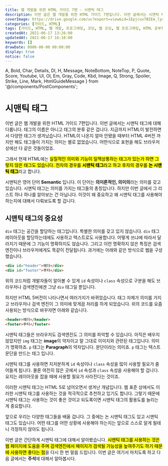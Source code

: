 ```yaml
---
title: 웹 개발을 위한 HTML 가이드 7편 - 시맨틱 태그
description: 이번 글은 웹 개발을 위한 HTML 가이드 7편입니다. 이번 글에서는 시맨틱 태그에 대해 다룹니다. 태그의 이름은 아니고 태그의 분류 같은 겁니다. 지금까지 HTML이 발전하면서 다양한 태그가 생겨났습니다. 실질적인 의미와 기능이 일맥상통하는 태그가 있는가 하면 그렇지 않은 태그도 있습니다. 전자의 경우를 시맨틱 태그라고 하고 후자의 경우를 논 시맨틱 태그라고 합니다. 시맨틱은 영어 단어 Semantic 입니다. 이 단어는 의미론적인, 의미의 라는 의미를 갖고 있습니다. 시맨틱 태그는 의미를 가지는 태그들의 총칭입니다. 하지만 이번 글에서 그 리스트 하나 하나를 알아보는 건 아닙니다. 이것이 왜 중요하고 왜 시맨틱 태그를 사용해야 하는지에 대해서 다뤄보도록 할 겁니다.
coverImage: https://drive.google.com/uc?export=view&id=1Epjcuv7BIEm_lyxLHZW9NAclGjqgc7hl
categories: [가이드, HTML]
tags: [가이드, HTML, 웹 개발, 프로그래밍, 코딩, 웹 코딩, 웹 프로그래밍, HTML 공부하기, HTML 초보, 시맨틱 태그]
createdAt: 2021-06-17 13:26:00
updatedAt: 2021-06-17 16:10:00
keywords: []
drawDate: 0000-00-00 00:00:00
display: true
notice: false
---
```


  A, Bold, Char, Details, Dl, H, Message, NoteBottom, NoteTop, P,
  Quote, Score, Youtube, Ul, Ol, Em, Gray, Code, Kbd, Image,
  Q, Strong, Spoiler, Strike, Line, Mark, HtmlGuideMessage
} from '@/components/PostComponents';

<HtmlGuideMessage />

# 시맨틱 태그
이번 글은 웹 개발을 위한 HTML 가이드 7편입니다. 이번 글에서는 시맨틱 태그에 대해 다룹니다. 태그의 이름은 아니고 태그의 분류 같은 겁니다. 지금까지 HTML이 발전하면서 다양한 태그가 생겨났습니다. HTML이 나온지 얼마 안됐을 때부터 HTML 4버전 까지만 해도 태그들이 가지는 의미는 별로 없었습니다. 어떤식으로 표현을 해도 브라우저 상에선 다 같은 것들이었죠.

그래서 현재 HTML에는 <Mark>실질적인 의미와 기능이 일맥상통하는 태그가 있는가 하면 그렇지 않은 태그도 있습니다. 전자의 경우를 <Strong>시맨틱 태그</Strong>라고 하고 후자의 경우를 <Strong>논 시맨틱 태그</Strong></Mark>라고 합니다.

시맨틱은 영어 단어 <Strong>Semantic</Strong> 입니다. 이 단어는 <Strong>의미론적인, 의미의</Strong>라는 의미를 갖고 있습니다. 시맨틱 태그는 의미를 가지는 태그들의 총칭입니다. 하지만 이번 글에서 그 리스트 하나 하나를 알아보는 건 아닙니다. 이것이 왜 중요하고 왜 시맨틱 태그를 사용해야 하는지에 대해서 다뤄보도록 할 겁니다.

## 시맨틱 태그의 중요성
`div` 태그는 공간을 할당하는 태그입니다. 특별한 의미를 갖고 있지 않습니다. `div` 태그 레이아웃을 할당하는데에도 사용하고 텍스트로도 사용합니다. 어떻게 쓰냐에 따라서 달라지기 때문에 그 기능이 명확하지도 않습니다. 그리고 이런 명확하지 않은 특징은 검색엔진이나 브라우저에게도 똑같이 전달됩니다. 과거에는 아래와 같은 방식으로 웹을 구성했습니다.

```html
<div id="header">헤더</div>
<div id="footer">푸터</div>
```

위의 코드처럼 개발자들이 알아볼 수 있게 `id` 속성이나 `class` 속성으로 구분을 해도 브라우저나 검색엔진에겐 그냥 `div` 태그일 뿐입니다.

하지만 HTML 5버전이 나타나면서 여러가지가 바뀌었습니다. 태그 자체가 의미를 가지고 브라우저나 검색 엔진이 그 의미에 맞게끔 처리를 하게 되었습니다. 위의 코드를 요즘 사용되는 방식으로 바꾸자면 아래와 같습니다.

```html
<header>헤더</header>
<footer>푸터</footer>
```

시맨틱 태그들은 브라우저도 검색엔진도 그 의미를 파악할 수 있습니다. 아직은 배우지 않았지만 `img` 태그는 <Strong>image</Strong>의 약자이고 말 그대로 이미지와 관련된 태그입니다. 의미가 명확하죠. `p` 태그는 <Strong>Paragraph</Strong>의 약자입니다. 문단이라는 의미죠. `p` 태그는 텍스트 문단을 만드는 태그 입니다.

시맨틱 태그를 사용하면 지저분하게 `id` 속성이나 `class` 속성을 많이 사용할 필요가 줄어들게 됩니다. 물론 여전히 많은 곳에서 `id` 속성과 `class` 속성을 사용해야 할 겁니다. 요지는 레이아웃을 잡을 때에 사용할 필요가 사라진다는 것이죠.

이러한 시맨틱 태그는 HTML 5로 넘어오면서 생겨난 개념입니다. 웹 표준 상에서도 이러한 시맨틱 태그를 사용하는 것을 적극적으로 추천하고 있기도 합니다. 그렇기 때문에 시맨틱 태그는 사용하는 것이 좋은 것이고 되도록이면 시맨틱 태그의 활용도를 늘리는 게 중요합니다.

<Line />

앞으로 우리는 다양한 태그들을 배울 겁니다. 그 중에는 논 시맨틱 태그도 있고 시맨틱 태그도 있습니다. 어떤 태그를 어떤 상황에 사용해야 하는지는 앞으로 스스로 알게 될테니 걱정하지 않아도 됩니다.

이번 글은 간단하게 시맨틱 태그에 대해서 알아봤습니다. <Mark>시맨틱 태그를 사용하는 것은 웹 페이지에 도움을 주며 검색엔진에서 페이지가 검색될 가능성을 높여주기도 하기 때문에 사용하면 좋다는 점</Mark>을 다시 한 번 말씀 드립니다. 이번 글은 여기서 마치도록 하고 다음 글에서는 <Strong>주석</Strong>에 대해서 알아봅시다.
